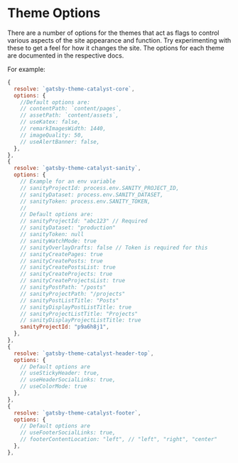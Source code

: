 <Seo
  title="Theme Options"
  description="Theme options are used to pass data from gatsby-config.js to the themes and act as feature flags. Gatsby Theme Catalyst is an opinionated set of integrated themes and starters to accelerate your next Gatsby project."
/>

# Theme Options

There are a number of options for the themes that act as flags to control various aspects of the site appearance and function. Try experimenting with these to get a feel for how it changes the site. The options for each theme are documented in the respective docs.

For example:

```js
{
  resolve: `gatsby-theme-catalyst-core`,
  options: {
    //Default options are:
    // contentPath: `content/pages`,
    // assetPath: `content/assets`,
    // useKatex: false,
    // remarkImagesWidth: 1440,
    // imageQuality: 50,
    // useAlertBanner: false,
  },
},
{
  resolve: `gatsby-theme-catalyst-sanity`,
  options: {
    // Example for an env variable
    // sanityProjectId: process.env.SANITY_PROJECT_ID,
    // sanityDataset: process.env.SANITY_DATASET,
    // sanityToken: process.env.SANITY_TOKEN,
    //
    // Default options are:
    // sanityProjectId: "abc123" // Required
    // sanityDataset: "production"
    // sanityToken: null
    // sanityWatchMode: true
    // sanityOverlayDrafts: false // Token is required for this
    // sanityCreatePages: true
    // sanityCreatePosts: true
    // sanityCreatePostsList: true
    // sanityCreateProjects: true
    // sanityCreateProjectsList: true
    // sanityPostPath: "/posts"
    // sanityProjectPath: "/projects"
    // sanityPostListTitle: "Posts"
    // sanityDisplayPostListTitle: true
    // sanityProjectListTitle: "Projects"
    // sanityDisplayProjectListTitle: true
    sanityProjectId: "p9a6h8j1",
  },
},
{
  resolve: `gatsby-theme-catalyst-header-top`,
  options: {
    // Default options are
    // useStickyHeader: true,
    // useHeaderSocialLinks: true,
    // useColorMode: true
  },
},
{
  resolve: `gatsby-theme-catalyst-footer`,
  options: {
    // Default options are
    // useFooterSocialLinks: true,
    // footerContentLocation: "left", // "left", "right", "center"
  },
},
```
